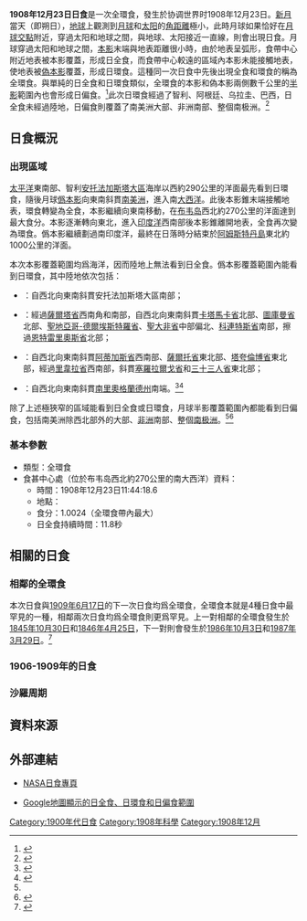 {{noteTA
|1=zh-cn:布韦; zh-hk:鮑威特; zh-tw:布威
}}
{{Infobox Solar eclipse
| Year        = 1908
| Month       = 12
| Day         = 23
| Type        = 全環食
| Image       = SE1908Dec23H.png
| Image size  = 200px
| Image intro = 1908年12月23日全環食路徑圖
  <!--   日食資料   -->
| Gamma       = -0.4985
| Mag         = 1.0024
| Saros       = 140
| Saros total = 71
| Saros seq   = 23
  <!--     食甚     -->
| Duration    = 11.8秒
| Location    = [[布韦岛|布韦岛]]西北約270公里的南[[大西洋|大西洋]]
| Coords      = {{coord|53|25.0|S|0|32.5|W}}
| Width       = 9.8公里
  <!--   開始時間   -->
| Partial     = 
| Start type  = 
| Centre      = 
| Greatest    = 11:44:18.6
  <!--     倒數     -->
| hour        = 11
| minute      = 44
| second      = 18
| Duration_s  = 
}}
'''1908年12月23日日食'''是一次全環食，發生於协调世界时1908年12月23日。[[新月|新月]]當天（即朔日），[[地球|地球]]上觀測到[[月球|月球]]和[[太阳|太阳]]的[[角距離|角距離]]極小，此時月球如果恰好在[[月球交點|月球交點]]附近，穿過太阳和地球之間，與地球、太阳接近一直線，則會出現日食。月球穿過太阳和地球之間，[[本影|本影]]末端與地表距離很小時，由於地表呈弧形，食帶中心附近地表被本影覆蓋，形成日全食，而食帶中心較遠的區域內本影未能接觸地表，使地表被[[偽本影|偽本影]]覆蓋，形成日環食。這種同一次日食中先後出現全食和環食的稱為全環食。與單純的日全食和日環食類似，全環食的本影和偽本影兩側數千公里的[[半影|半影]]範圍內也會形成日偏食。<ref name="astron">{{cite web|author=樊忠玉|title=日（月）食|url=http://www.astron.ac.cn/bencandy-51-1630-1.htm|publisher=中国天文科普网|accessdate=2016-04-06|archive-date=2014-09-17|archive-url=https://web.archive.org/web/20140917080048/http://www.astron.ac.cn/bencandy-51-1630-1.htm|dead-url=no}}</ref>此次日環食經過了智利、阿根廷、乌拉圭、巴西，日全食未經過陸地，日偏食則覆蓋了南美洲大部、非洲南部、整個南极洲。<ref name="NASAGIF">{{cite web|author=Fred Espenak|title=Hybrid Solar Eclipse of 1908 Dec 23|url=http://eclipse.gsfc.nasa.gov/SEplot/SEplot1901/SE1908Dec23H.GIF|publisher=NASA Eclipse Web Site|accessdate=2016-04-06|archive-date=2020-10-23|archive-url=https://web.archive.org/web/20201023105134/https://eclipse.gsfc.nasa.gov/SEplot/SEplot1901/SE1908Dec23H.GIF|dead-url=no}}{{en}}</ref>

== 日食概況 ==
=== 出現區域 ===
[[太平洋|太平洋]]東南部、智利[[安托法加斯塔大區|安托法加斯塔大區]]海岸以西約290公里的洋面最先看到日環食，隨後月球[[僞本影|僞本影]]向東南斜貫[[南美洲|南美洲]]，進入南[[大西洋|大西洋]]。此後本影錐末端接觸地表，環食轉變為全食，本影繼續向東南移動，在[[布韦岛|布韦岛]]西北約270公里的洋面達到最大食分。本影逐漸轉向東北，進入[[印度洋|印度洋]]西南部後本影錐離開地表，全食再次變為環食。僞本影繼續劃過南印度洋，最終在日落時分結束於[[阿姆斯特丹島|阿姆斯特丹島]]東北約1000公里的洋面。

本次本影覆蓋範圍均爲海洋，因而陸地上無法看到日全食。僞本影覆蓋範圍內能看到日環食，其中陸地依次包括：
*{{CHL}}：自西北向東南斜貫安托法加斯塔大區南部；
*{{ARG}}：經過[[薩爾塔省|薩爾塔省]]西南角和南部，自西北向東南斜貫[[卡塔馬卡省|卡塔馬卡省]]北部、[[圖庫曼省|圖庫曼省]]北部、[[聖地亞哥-德爾埃斯特羅省|聖地亞哥-德爾埃斯特羅省]]、[[聖大非省|聖大非省]]中部偏北、[[科連特斯省|科連特斯省]]南部，擦過[[恩特雷里奧斯省|恩特雷里奧斯省]]北部；
*{{URY}}：自西北向東南斜貫[[阿蒂加斯省|阿蒂加斯省]]西南部、[[薩爾托省|薩爾托省]]東北部、[[塔夸倫博省|塔夸倫博省]]東北部，經過[[里韋拉省|里韋拉省]]西南部，斜貫[[塞羅拉爾戈省|塞羅拉爾戈省]]和[[三十三人省|三十三人省]]東北部；
*{{flag|BRA|1889}}：自西北向東南斜貫[[南里奧格蘭德州|南里奧格蘭德州]]南端。<ref>{{cite web|author=Fred Espenak|title=Hybrid Solar Eclipse of 1908 Dec 23 - Google Maps and Solar Eclipse Paths|url=http://eclipse.gsfc.nasa.gov/SEgoogle/SEgoogle1901/SE1908Dec23Hgoogle.html|publisher=NASA Eclipse Web Site|accessdate=2016-04-06|archive-date=2020-10-20|archive-url=https://web.archive.org/web/20201020145530/https://eclipse.gsfc.nasa.gov/SEgoogle/SEgoogle1901/SE1908Dec23Hgoogle.html|dead-url=no}}{{en}}</ref><ref>{{cite web|author=Xavier M. Jubier|title=Eclipse Hybride de Soleil du 23 décembre 1908 - Cartographie Interactive Google (1908 December 23 Hybrid Solar Eclipse - Interactive Google Map)|url=http://xjubier.free.fr/site_pages/solar_eclipses/xSE_GoogleMap3.php?Ecl=+19081223|accessdate=2016-04-06|archive-date=2017-03-05|archive-url=https://web.archive.org/web/20170305005834/http://xjubier.free.fr/site_pages/solar_eclipses/xSE_GoogleMap3.php?Ecl=+19081223|dead-url=no}}{{fr}}{{en}}</ref>

除了上述極狹窄的區域能看到日全食或日環食，月球半影覆蓋範圍內都能看到日偏食，包括南美洲除西北部外的大部、[[非洲|非洲]]南部、整個[[南极洲|南极洲]]。<ref name="NASAGIF"/><ref>{{cite web|author=Fred Espenak|title=Catalog of Solar Eclipses (1901 to 2000)|url=http://eclipse.gsfc.nasa.gov/SEcat5/SE1901-2000.html|publisher=NASA Eclipse Web Site|accessdate=2016-04-06|archive-date=2017-12-28|archive-url=https://web.archive.org/web/20171228100215/https://eclipse.gsfc.nasa.gov/SEcat5/SE1901-2000.html|dead-url=no}}{{en}}</ref>

=== 基本參數 ===
{{NoteUTC}}
* 類型：全環食
* 食甚中心處（位於布韦岛西北約270公里的南大西洋）資料：
** 時間：1908年12月23日11:44:18.6
** 地點：{{coord|53|25.0|S|0|32.5|W}}
** 食分：1.0024（全環食帶內最大）
** 日全食持續時間：11.8秒

== 相關的日食 ==
=== 相鄰的全環食 ===
本次日食與[[1909年6月17日日食|1909年6月17日]]的下一次日食均爲全環食，全環食本就是4種日食中最罕見的一種，相鄰兩次日食均爲全環食則更爲罕見。上一對相鄰的全環食發生於[[1845年10月30日日食|1845年10月30日]]和[[1846年4月25日日食|1846年4月25日]]，下一對則會發生於[[1986年10月3日日食|1986年10月3日]]和[[1987年3月29日日食|1987年3月29日]]。<ref>{{cite web|author=Fred Espenak|title=NASA - Five Millennium Catalog of Hybrid Solar Eclipses|url=http://eclipse.gsfc.nasa.gov/SEcat5/SEhybrid5.html|publisher=NASA Eclipse Web Site|accessdate=2016-02-24|archive-url=https://web.archive.org/web/20160307160812/http://eclipse.gsfc.nasa.gov/SEcat5/SEhybrid5.html|archive-date=2016-03-07|dead-url=yes}}{{en}}</ref>

=== 1906-1909年的日食 ===
{{Solar eclipse set 1906-1909}}

=== 沙羅周期 ===
{{Solar Saros series 140}}

== 資料來源 ==
{{reflist}}

== 外部連結 ==
{{日食主題}}
* [http://eclipse.gsfc.nasa.gov/solar.html NASA日食專頁]{{Wayback|url=http://eclipse.gsfc.nasa.gov/solar.html |date=20190108200537 }}{{en}}
{{Solar eclipse NASA reference|1901/SE1908Dec23H}}
* [http://xjubier.free.fr/site_pages/solar_eclipses/xSE_GoogleMap3.php?Ecl=+19081223 Google地圖顯示的日全食、日環食和日偏食範圍]{{Wayback|url=http://xjubier.free.fr/site_pages/solar_eclipses/xSE_GoogleMap3.php?Ecl=+19081223 |date=20170305005834 }}{{fr}}{{en}}

{{Solar eclipses
|nature=全環食
|previous=[[1908年6月28日日食|1908年6月28日日食]]
|natureprevious=日環食
|next=[[1909年6月17日日食|1909年6月17日日食]]
|naturenext=全環食
|previoussamenature=[[1894年4月6日日食|1894年4月6日日食]]
|nextsamenature=[[1909年6月17日日食|1909年6月17日日食]]
}}

{{日食}}

[[Category:1900年代日食|Category:1900年代日食]]
[[Category:1908年科學|Category:1908年科學]]
[[Category:1908年12月|Category:1908年12月]]